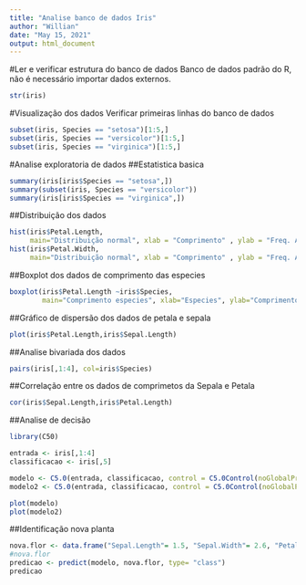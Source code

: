 ```yaml
---
title: "Analise banco de dados Iris"
author: "Willian"
date: "May 15, 2021"
output: html_document
---
```


#Ler e verificar estrutura do banco de dados
Banco de dados padrão do R, não é necessário importar dados externos.

```r
str(iris)
```

#Visualização dos dados
Verificar primeiras linhas do banco de dados
```r
subset(iris, Species == "setosa")[1:5,]
subset(iris, Species == "versicolor")[1:5,]
subset(iris, Species == "virginica")[1:5,]
```
#Analise exploratoria de dados
##Estatistica basica
```r
summary(iris[iris$Species == "setosa",])
summary(subset(iris, Species == "versicolor"))
summary(iris[iris$Species == "virginica",])
```

##Distribuição dos dados
```r
hist(iris$Petal.Length,
     main="Distribuição normal", xlab = "Comprimento" , ylab = "Freq. Absoluta")
hist(iris$Petal.Width,
     main="Distribuição normal", xlab = "Comprimento" , ylab = "Freq. Absoluta")
```
##Boxplot dos dados de comprimento das especies
```r
boxplot(iris$Petal.Length ~iris$Species,
        main="Comprimento especies", xlab="Especies", ylab="Comprimento (cm)")
```
##Gráfico de dispersão dos dados de petala e sepala
```r
plot(iris$Petal.Length,iris$Sepal.Length)
```
##Analise bivariada dos dados
```r
pairs(iris[,1:4], col=iris$Species)
```
##Correlação entre os dados de comprimetos da Sepala e Petala
```r
cor(iris$Sepal.Length,iris$Petal.Length)
```

##Analise de decisão
```r
library(C50)

entrada <- iris[,1:4]
classificacao <- iris[,5]

modelo <- C5.0(entrada, classificacao, control = C5.0Control(noGlobalPruning = T, minCases = 1))
modelo2 <- C5.0(entrada, classificacao, control = C5.0Control(noGlobalPruning = F))

plot(modelo)
plot(modelo2)
```

##Identificação nova planta
```r
nova.flor <- data.frame("Sepal.Length"= 1.5, "Sepal.Width"= 2.6, "Petal.Length"= 3, "Petal.Width"= 5)
#nova.flor
predicao <- predict(modelo, nova.flor, type= "class")
predicao
```

